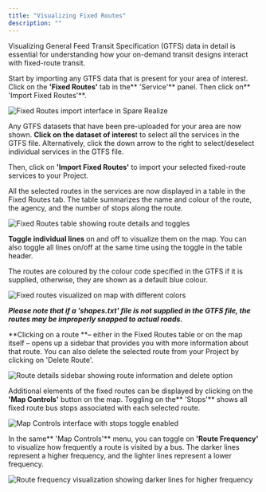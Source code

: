 ```yaml
---
title: "Visualizing Fixed Routes"
description: ""
---
```


Visualizing General Feed Transit Specification (GTFS) data in detail is essential for understanding how your on-demand transit designs interact with fixed-route transit.

Start by importing any GTFS data that is present for your area of interest. Click on the **'Fixed Routes'** tab in the** 'Service'** panel. Then click on** 'Import Fixed Routes'**.

![Fixed Routes import interface in Spare Realize](/images/spare-realize/datasets/fixed-routes-import-interface.png)

Any GTFS datasets that have been pre-uploaded for your area are now shown. **Click on the dataset of interes**t to select all the services in the GTFS file. Alternatively, click the down arrow to the right to select/deselect individual services in the GTFS file.

Then, click on **'Import Fixed Routes'** to import your selected fixed-route services to your Project. 

All the selected routes in the services are now displayed in a table in the Fixed Routes tab. The table summarizes the name and colour of the route, the agency, and the number of stops along the route.

![Fixed Routes table showing route details and toggles](/images/spare-realize/datasets/fixed-routes-table.png)

**Toggle individual lines** on and off to visualize them on the map. You can also toggle all lines on/off at the same time using the toggle in the table header.

The routes are coloured by the colour code specified in the GTFS if it is supplied, otherwise, they are shown as a default blue colour.

![Fixed routes visualized on map with different colors](/images/spare-realize/datasets/routes-visualization-map.png)

***Please note that if a 'shapes.txt' file is not supplied in the GTFS file, the routes may be improperly snapped to actual roads.***

**Clicking on a route **– either in the Fixed Routes table or on the map itself – opens up a sidebar that provides you with more information about that route. You can also delete the selected route from your Project by clicking on 'Delete Route'.

![Route details sidebar showing route information and delete option](/images/spare-realize/datasets/route-details-sidebar.png)

Additional elements of the fixed routes can be displayed by clicking on the **'Map Controls'** button on the map. Toggling on the** 'Stops'** shows all fixed route bus stops associated with each selected route.

![Map Controls interface with stops toggle enabled](/images/spare-realize/datasets/map-controls-stops.png)

In the same** 'Map Controls'** menu, you can toggle on **'Route Frequency'** to visualize how frequently a route is visited by a bus. The darker lines represent a higher frequency, and the lighter lines represent a lower frequency.

![Route frequency visualization showing darker lines for higher frequency](/images/spare-realize/datasets/route-frequency-visualization.png)
